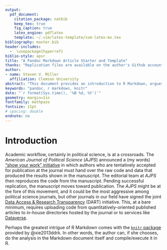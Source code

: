 ```yaml
---
output: 
  pdf_document:
    citation_package: natbib
    keep_tex: true
    fig_caption: true
    latex_engine: pdflatex
    template: ~/.vim/latex-template/svm-latex-ms.tex
bibliography: master.bib
header-includes:
  -  \usepackage{hyperref}
biblio-style: apsr
title: "A Pandoc Markdown Article Starter and Template"
thanks: "Replication files are available on the author's Github account (http://github.com/svmiller). **Current version**: `r format(Sys.time(), '%B %d, %Y')`; **Corresponding author**: svmille@clemson.edu."
author:
- name: Steven V. Miller
  affiliation: Clemson University
abstract: "This document provides an introduction to R Markdown, argues for its benefits, and presents a sample manuscript template intended for an academic audience. I include basic syntax to R Markdown and a minimal working example of how the analysis itself can be conducted within R with the `knitr` package."
keywords: "pandoc, r markdown, knitr"
date: "`r format(Sys.time(), '%B %d, %Y')`"
geometry: margin=1in
fontfamily: mathpazo
fontsize: 11pt
# spacing: double
endnote: no
---
```


# Introduction

Academic workflow, certainly in political science, is at a crossroads. The *American
Journal of Political Science* (*AJPS*) announced a (my words) ["show your work"
initiative](http://ajps.org/2015/03/26/the-ajps-replication-policy-innovations-and-revisions/)
in which authors who are tentatively accepted for publication at the journal must hand
over the raw code and data that produced the results shown in the manuscript. The
editorial team at *AJPS* then reproduces the code from the manuscript. Pending
successful replication, the manuscript moves toward publication. The *AJPS* might be at
the fore of this movement, and it could be the most aggressive among political science
journals, but other journals in our field have signed the joint [Data Access & Research
Transparency](http://www.dartstatement.org/) (DART) initiative. This, at a bare minimum,
requires uploading code from quantitatively-oriented published articles to in-house
directories hosted by the journal or to services like
[Dataverse](http://dataverse.org/). 

Perhaps the greatest intrigue of R Markdown comes with the [`knitr`
package](http://yihui.name/knitr/) provided by @xie2013ddrk. In other words, the author
can, if she chooses, do the analysis in the Markdown document itself and compile/execute
it in R.

<!--
# References
\setlength{\parindent}{-0.2in}
\setlength{\leftskip}{0.2in}
\setlength{\parskip}{8pt}
\vspace*{-0.2in}
\noindent
-->
